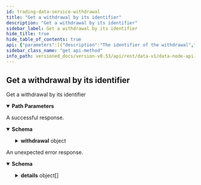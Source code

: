 ```yaml
---
id: trading-data-service-withdrawal
title: "Get a withdrawal by its identifier"
description: "Get a withdrawal by its identifier"
sidebar_label: Get a withdrawal by its identifier
hide_title: true
hide_table_of_contents: true
api: {"parameters":[{"description":"The identifier of the withdrawal","in":"path","name":"id","required":true,"schema":{"type":"string"}}],"responses":{"200":{"content":{"application/json":{"schema":{"properties":{"withdrawal":{"properties":{"amount":{"title":"The amount to be withdrawn","type":"string"},"asset":{"title":"The asset we want to withdraw funds from","type":"string"},"createdTimestamp":{"format":"int64","title":"Timestamp for when the network started to process this withdrawal","type":"string"},"expiry":{"format":"int64","title":"The time until when the withdrawal is valid","type":"string"},"ext":{"title":"Foreign chain specifics","properties":{"erc20":{"title":"ERC20 withdrawal details","properties":{"receiverAddress":{"title":"The address into which the bridge will release the funds","type":"string"}},"type":"object"}},"type":"object"},"id":{"title":"Unique identifier for the withdrawal","type":"string"},"partyId":{"title":"Unique party identifier of the user initiating the withdrawal","type":"string"},"ref":{"title":"The reference which is used by the foreign chain\nto refer to this withdrawal","type":"string"},"status":{"title":"The status of the withdrawal","default":"STATUS_UNSPECIFIED","description":"- STATUS_UNSPECIFIED: Default value, always invalid\n - STATUS_OPEN: The withdrawal is open and being processed by the network\n - STATUS_REJECTED: The withdrawal have been cancelled\n - STATUS_FINALIZED: The withdrawal went through and is fully finalised, the funds are removed from the\nVega network and are unlocked on the foreign chain bridge, for example, on the Ethereum network","enum":["STATUS_UNSPECIFIED","STATUS_OPEN","STATUS_REJECTED","STATUS_FINALIZED"],"type":"string"},"txHash":{"title":"The hash of the foreign chain for this transaction","type":"string"},"withdrawnTimestamp":{"format":"int64","title":"Timestamp for when the withdrawal was finalised by the network","type":"string"}},"title":"A withdrawal from the Vega network","type":"object"}},"title":"A response for a withdrawal","type":"object"}}},"description":"A successful response."},"default":{"content":{"application/json":{"schema":{"properties":{"code":{"format":"int32","type":"integer"},"details":{"items":{"additionalProperties":{},"properties":{"@type":{"type":"string"}},"type":"object"},"type":"array"},"message":{"type":"string"}},"type":"object"}}},"description":"An unexpected error response."}},"tags":["TradingDataService"],"operationId":"TradingDataService_Withdrawal","description":"Get a withdrawal by its identifier","method":"get","path":"/withdrawals/{id}","servers":[{"url":"https://vega.xprv.io/datanode","description":"vega.xprv.io"}],"info":{"title":"data-node/api/v1/trading_data.proto","version":"0.53.0"},"postman":{"name":"Get a withdrawal by its identifier","description":{"type":"text/plain"},"url":{"path":["withdrawals",":id"],"host":["{{baseUrl}}"],"query":[],"variable":[{"disabled":false,"description":{"content":"(Required) The identifier of the withdrawal","type":"text/plain"},"type":"any","value":"","key":"id"}]},"header":[{"key":"Accept","value":"application/json"}],"method":"GET"}}
sidebar_class_name: "get api-method"
info_path: versioned_docs/version-v0.53/api/rest/data-v1/data-node-api-v-1-trading-data-proto
---
```



## Get a withdrawal by its identifier



Get a withdrawal by its identifier

<details style={{"marginBottom":"1rem"}} data-collapsed={false} open={true}><summary style={{}}><strong>Path Parameters</strong></summary><div><ul><ParamsItem className={"paramsItem"} param={{"description":"The identifier of the withdrawal","in":"path","name":"id","required":true,"schema":{"type":"string"}}}></ParamsItem></ul></div></details><div><ApiTabs><TabItem label={"200"} value={"200"}><div>

A successful response.

</div><div><MimeTabs groupId={"mime-type"}><TabItem label={"application/json"} value={"application/json"}><SchemaTabs groupId={"schema-tabs"}><TabItem label={"Schema"} value={"Schema"}><details style={{}} data-collapsed={false} open={true}><summary style={{"textAlign":"left"}}><strong>Schema</strong></summary><div style={{"textAlign":"left","marginLeft":"1rem"}}></div><ul style={{"marginLeft":"1rem"}}><SchemaItem collapsible={true} className={"schemaItem"}><details style={{}}><summary style={{}}><strong>withdrawal</strong><span style={{"opacity":"0.6"}}> object</span></summary><div style={{"marginLeft":"1rem"}}><SchemaItem collapsible={false} name={"amount"} required={false} schemaDescription={undefined} schemaName={"The amount to be withdrawn"} qualifierMessage={undefined} defaultValue={undefined}></SchemaItem><SchemaItem collapsible={false} name={"asset"} required={false} schemaDescription={undefined} schemaName={"The asset we want to withdraw funds from"} qualifierMessage={undefined} defaultValue={undefined}></SchemaItem><SchemaItem collapsible={false} name={"createdTimestamp"} required={false} schemaDescription={undefined} schemaName={"int64"} qualifierMessage={undefined} defaultValue={undefined}></SchemaItem><SchemaItem collapsible={false} name={"expiry"} required={false} schemaDescription={undefined} schemaName={"int64"} qualifierMessage={undefined} defaultValue={undefined}></SchemaItem><SchemaItem collapsible={true} className={"schemaItem"}><details style={{}}><summary style={{}}><strong>ext</strong><span style={{"opacity":"0.6"}}> object</span></summary><div style={{"marginLeft":"1rem"}}><SchemaItem collapsible={true} className={"schemaItem"}><details style={{}}><summary style={{}}><strong>erc20</strong><span style={{"opacity":"0.6"}}> object</span></summary><div style={{"marginLeft":"1rem"}}><SchemaItem collapsible={false} name={"receiverAddress"} required={false} schemaDescription={undefined} schemaName={"The address into which the bridge will release the funds"} qualifierMessage={undefined} defaultValue={undefined}></SchemaItem></div></details></SchemaItem></div></details></SchemaItem><SchemaItem collapsible={false} name={"id"} required={false} schemaDescription={undefined} schemaName={"Unique identifier for the withdrawal"} qualifierMessage={undefined} defaultValue={undefined}></SchemaItem><SchemaItem collapsible={false} name={"partyId"} required={false} schemaDescription={undefined} schemaName={"Unique party identifier of the user initiating the withdrawal"} qualifierMessage={undefined} defaultValue={undefined}></SchemaItem><SchemaItem collapsible={false} name={"ref"} required={false} schemaDescription={undefined} schemaName={"The reference which is used by the foreign chain\nto refer to this withdrawal"} qualifierMessage={undefined} defaultValue={undefined}></SchemaItem><SchemaItem collapsible={false} name={"status"} required={false} schemaDescription={"- STATUS_UNSPECIFIED: Default value, always invalid\n - STATUS_OPEN: The withdrawal is open and being processed by the network\n - STATUS_REJECTED: The withdrawal have been cancelled\n - STATUS_FINALIZED: The withdrawal went through and is fully finalised, the funds are removed from the\nVega network and are unlocked on the foreign chain bridge, for example, on the Ethereum network"} schemaName={"The status of the withdrawal"} qualifierMessage={"**Possible values:** [`STATUS_UNSPECIFIED`, `STATUS_OPEN`, `STATUS_REJECTED`, `STATUS_FINALIZED`]"} defaultValue={"STATUS_UNSPECIFIED"}></SchemaItem><SchemaItem collapsible={false} name={"txHash"} required={false} schemaDescription={undefined} schemaName={"The hash of the foreign chain for this transaction"} qualifierMessage={undefined} defaultValue={undefined}></SchemaItem><SchemaItem collapsible={false} name={"withdrawnTimestamp"} required={false} schemaDescription={undefined} schemaName={"int64"} qualifierMessage={undefined} defaultValue={undefined}></SchemaItem></div></details></SchemaItem></ul></details></TabItem><TabItem label={"Example (from schema)"} value={"Example (from schema)"}><ResponseSamples responseExample={"{\n  \"withdrawal\": {\n    \"amount\": \"string\",\n    \"asset\": \"string\",\n    \"createdTimestamp\": \"string\",\n    \"expiry\": \"string\",\n    \"ext\": {\n      \"erc20\": {\n        \"receiverAddress\": \"string\"\n      }\n    },\n    \"id\": \"string\",\n    \"partyId\": \"string\",\n    \"ref\": \"string\",\n    \"status\": \"STATUS_UNSPECIFIED\",\n    \"txHash\": \"string\",\n    \"withdrawnTimestamp\": \"string\"\n  }\n}"} language={"json"}></ResponseSamples></TabItem></SchemaTabs></TabItem></MimeTabs></div></TabItem><TabItem label={"default"} value={"default"}><div>

An unexpected error response.

</div><div><MimeTabs groupId={"mime-type"}><TabItem label={"application/json"} value={"application/json"}><SchemaTabs groupId={"schema-tabs"}><TabItem label={"Schema"} value={"Schema"}><details style={{}} data-collapsed={false} open={true}><summary style={{"textAlign":"left"}}><strong>Schema</strong></summary><div style={{"textAlign":"left","marginLeft":"1rem"}}></div><ul style={{"marginLeft":"1rem"}}><SchemaItem collapsible={false} name={"code"} required={false} schemaDescription={undefined} schemaName={"int32"} qualifierMessage={undefined} defaultValue={undefined}></SchemaItem><SchemaItem collapsible={true} className={"schemaItem"}><details style={{}}><summary style={{}}><strong>details</strong><span style={{"opacity":"0.6"}}> object[]</span></summary><div style={{"marginLeft":"1rem"}}><SchemaItem collapsible={false} name={"@type"} required={false} schemaDescription={undefined} schemaName={"string"} qualifierMessage={undefined} defaultValue={undefined}></SchemaItem></div></details></SchemaItem><SchemaItem collapsible={false} name={"message"} required={false} schemaDescription={undefined} schemaName={"string"} qualifierMessage={undefined} defaultValue={undefined}></SchemaItem></ul></details></TabItem><TabItem label={"Example (from schema)"} value={"Example (from schema)"}><ResponseSamples responseExample={"{\n  \"code\": 0,\n  \"details\": [\n    {\n      \"@type\": \"string\"\n    }\n  ],\n  \"message\": \"string\"\n}"} language={"json"}></ResponseSamples></TabItem></SchemaTabs></TabItem></MimeTabs></div></TabItem></ApiTabs></div>
      